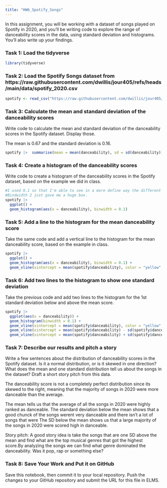 ```yaml
---
title: "HW6_Spotify_Songs"
---
```


In this assignment, you will be working with a dataset of songs played on Spotify in 2020, and you'll be writing code to explore the range of danceability scores in the data, using standard deviation and histograms. You'll also write up your findings.

### Task 1: Load the tidyverse

```r
library(tidyverse)
```

### Task 2: Load the Spotify Songs dataset from https://raw.githubusercontent.com/dwillis/jour405/refs/heads/main/data/spotify_2020.csv

```r

spotify <- read_csv("https://raw.githubusercontent.com/dwillis/jour405/refs/heads/main/data/spotify_2020.csv")

```

### Task 3: Calculate the mean and standard deviation of the danceability scores

Write code to calculate the mean and standard deviation of the danceability scores in the Spotify dataset. Display those.

The mean is 0.67 and the standard deviation is 0.16.

```r

spotify |>  summarise(mean = mean(danceability), sd = sd(danceability))

```
### Task 4: Create a histogram of the danceability scores

Write code to create a histogram of the danceability scores in the Spotify dataset, based on the example we did in class.

```r
#I used 0.1 so that I'm able to see in a more define way the different value points.
#Bindwidth 2 just gave me a huge box.
spotify |>  
  ggplot() +  
  geom_histogram(aes(x = danceability), binwidth = 0.1) 
```

### Task 5: Add a line to the histogram for the mean danceability score

Take the same code and add a vertical line to the histogram for the mean danceability score, based on the example in class.

```r

spotify |>  
  ggplot() +  
  geom_histogram(aes(x = danceability), binwidth = 0.1) +  
  geom_vline(xintercept = mean(spotify$danceability), color = "yellow", linetype = "dashed", size = 1) 

```


### Task 6: Add two lines to the histogram to show one standard deviation

Take the previous code and add two lines to the histogram for the 1st standard deviation below and above the mean score.

```r

spotify |>  
  ggplot(aes(x = danceability)) +  
  geom_histogram(binwidth = 0.1) +  
  geom_vline(xintercept = mean(spotify$danceability), color = "yellow", linetype = "dashed", size = 1) +  
  geom_vline(xintercept = mean(spotify$danceability) - sd(spotify$danceability), color = "orange", linetype = "dashed", size = 1) +  
  geom_vline(xintercept = mean(spotify$danceability) + sd(spotify$danceability), color = "red", linetype = "dashed", size = 1)  
```

### Task 7: Describe our results and pitch a story

Write a few sentences about the distribution of danceability scores in the Spotify dataset. Is it a normal distribution, or is it skewed in one direction? What does the mean and one standard distribution tell us about the songs in the dataset? Draft a short story pitch from this data.


The danceability score is not a completely perfect distribution since its skewed
to the right, meaning that the majority of songs in 2020 were more danceable than the average. 

The mean tells us that the average of all the songs in 2020 were highly ranked as danceable. 
The standard deviation below the mean shows that a good chunck of the songs 
werent very danceable and there isn't a lot of songs that were The SD below the 
mean shows us that a large majority of the songs in 2020 were scored high in 
danceable. 


Story pitch:
A good story idea is take the songs that are one SD above the mean and find
what are the top musical genres that got the highest score.By analyzing the songs
we can find what genre dominated the danceability. Was it pop, rap or something
else? 

### Task 8: Save Your Work and Put it on GitHub

Save this notebook, then commit it to your local repository. Push the changes to your GitHub repository and submit the URL for this file in ELMS.
